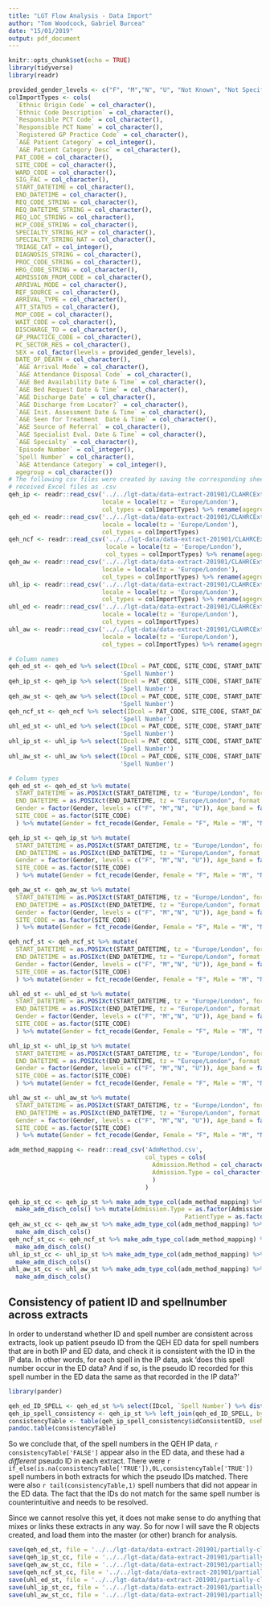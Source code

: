 ```yaml
---
title: "LGT Flow Analysis - Data Import"
author: "Tom Woodcock, Gabriel Burcea"
date: "15/01/2019"
output: pdf_document
---
```


```r
knitr::opts_chunk$set(echo = TRUE)
library(tidyverse)
library(readr)
```

```r
provided_gender_levels <- c("F", "M","N", "U", "Not Known", "Not Specified")
colImportTypes <- cols(
  `Ethnic Origin Code` = col_character(),
  `Ethnic Code Description` = col_character(),
  `Responsible PCT Code` = col_character(),
  `Responsible PCT Name` = col_character(),
  `Registered GP Practice Code` = col_character(),
  `A&E Patient Category` = col_integer(),
  `A&E Patient Category Desc` = col_character(),
  PAT_CODE = col_character(),
  SITE_CODE = col_character(),
  WARD_CODE = col_character(),
  SIG_FAC = col_character(),
  START_DATETIME = col_character(),
  END_DATETIME = col_character(),
  REQ_CODE_STRING = col_character(),
  REQ_DATETIME_STRING = col_character(),
  REQ_LOC_STRING = col_character(),
  HCP_CODE_STRING = col_character(),
  SPECIALTY_STRING_HCP = col_character(),
  SPECIALTY_STRING_NAT = col_character(),
  TRIAGE_CAT = col_integer(),
  DIAGNOSIS_STRING = col_character(),
  PROC_CODE_STRING = col_character(),
  HRG_CODE_STRING = col_character(),
  ADMISSION_FROM_CODE = col_character(),
  ARRIVAL_MODE = col_character(),
  REF_SOURCE = col_character(),
  ARRIVAL_TYPE = col_character(),
  ATT_STATUS = col_character(),
  MOP_CODE = col_character(),
  WAIT_CODE = col_character(),
  DISCHARGE_TO = col_character(),
  GP_PRACTICE_CODE = col_character(),
  PC_SECTOR_RES = col_character(),
  SEX = col_factor(levels = provided_gender_levels),
  DATE_OF_DEATH = col_character(),
  `A&E Arrival Mode` = col_character(),
  `A&E Attendance Disposal Code` = col_character(),
  `A&E Bed Availability Date & Time` = col_character(),
  `A&E Bed Request Date & Time` = col_character(),
  `A&E Discharge Date` = col_character(),
  `A&E Discharge from Locator?` = col_character(),
  `A&E Init. Assessment Date & Time` = col_character(),
  `A&E Seen for Treatment  Date & Time` = col_character(),
  `A&E Source of Referral` = col_character(),
  `A&E Specialist Eval. Date & Time` = col_character(),
  `A&E Specialty` = col_character(),
  `Episode Number` = col_integer(),
  `Spell Number` = col_character(),
  `A&E Attendance Category` = col_integer(),
  agegroup = col_character())
# The following csv files were created by saving the corresponding sheets of the
# received Excel files as .csv
qeh_ip <- readr::read_csv('../../lgt-data/data-extract-201901/CLAHRCExtractToSend_QEH_20190107_IP.csv',
                          locale = locale(tz = 'Europe/London'),
                          col_types = colImportTypes) %>% rename(agegroup = Column1)
qeh_ed <- readr::read_csv('../../lgt-data/data-extract-201901/CLAHRCExtractToSend_QEH_20190107_ED.csv',
                          locale = locale(tz = 'Europe/London'),
                          col_types = colImportTypes)
qeh_ncf <- readr::read_csv('../../lgt-data/data-extract-201901/CLAHRCExtractToSend_QEH_20190107_NCF.csv',
                           locale = locale(tz = 'Europe/London'),
                           col_types = colImportTypes) %>% rename(agegroup = Column1)
qeh_aw <- readr::read_csv('../../lgt-data/data-extract-201901/CLAHRCExtractToSend_QEH_20190107_AW.csv',
                          locale = locale(tz = 'Europe/London'),
                          col_types = colImportTypes) %>% rename(agegroup = Column1)
uhl_ip <- readr::read_csv('../../lgt-data/data-extract-201901/CLAHRCExtractToSend_UHL_20190104_IP.csv',
                          locale = locale(tz = 'Europe/London'),
                          col_types = colImportTypes) %>% rename(agegroup = Column1)
uhl_ed <- readr::read_csv('../../lgt-data/data-extract-201901/CLAHRCExtractToSend_UHL_20190104_ED.csv',
                          locale = locale(tz = 'Europe/London'),
                          col_types = colImportTypes)
uhl_aw <- readr::read_csv('../../lgt-data/data-extract-201901/CLAHRCExtractToSend_UHL_20190104_AW.csv',
                          locale = locale(tz = 'Europe/London'),
                          col_types = colImportTypes) %>% rename(agegroup = Column1)
```

```r
# Column names
qeh_ed_st <- qeh_ed %>% select(IDcol = PAT_CODE, SITE_CODE, START_DATETIME, END_DATETIME, WardCode = WARD_CODE, Gender = SEX, Age_band = agegroup, EpisodeNumber = 'Episode Number', ADMISSION_FROM_CODE,
                               'Spell Number')
qeh_ip_st <- qeh_ip %>% select(IDcol = PAT_CODE, SITE_CODE, START_DATETIME, END_DATETIME, WardCode = WARD_CODE, Gender = SEX, Age_band = agegroup, EpisodeNumber = 'Episode Number', ADMISSION_FROM_CODE,
                               'Spell Number')
qeh_aw_st <- qeh_aw %>% select(IDcol = PAT_CODE, SITE_CODE, START_DATETIME, END_DATETIME, WardCode = WARD_CODE, Gender = SEX, Age_band = agegroup, EpisodeNumber = 'Episode Number', ADMISSION_FROM_CODE,
                               'Spell Number')
qeh_ncf_st <- qeh_ncf %>% select(IDcol = PAT_CODE, SITE_CODE, START_DATETIME, END_DATETIME, WardCode = WARD_CODE, Gender = SEX, Age_band = agegroup, EpisodeNumber = 'Episode Number', ADMISSION_FROM_CODE,
                               'Spell Number')
uhl_ed_st <- uhl_ed %>% select(IDcol = PAT_CODE, SITE_CODE, START_DATETIME, END_DATETIME, WardCode = WARD_CODE, Gender = SEX, Age_band = agegroup, EpisodeNumber = 'Episode Number', ADMISSION_FROM_CODE,
                               'Spell Number')
uhl_ip_st <- uhl_ip %>% select(IDcol = PAT_CODE, SITE_CODE, START_DATETIME, END_DATETIME, WardCode = WARD_CODE, Gender = SEX, Age_band = agegroup, EpisodeNumber = 'Episode Number', ADMISSION_FROM_CODE,
                               'Spell Number')
uhl_aw_st <- uhl_aw %>% select(IDcol = PAT_CODE, SITE_CODE, START_DATETIME, END_DATETIME, WardCode = WARD_CODE, Gender = SEX, Age_band = agegroup, EpisodeNumber = 'Episode Number', ADMISSION_FROM_CODE,
                               'Spell Number')

# Column types
qeh_ed_st <- qeh_ed_st %>% mutate(
  START_DATETIME = as.POSIXct(START_DATETIME, tz = "Europe/London", format = '%d/%m/%Y %H:%M'),
  END_DATETIME = as.POSIXct(END_DATETIME, tz = "Europe/London", format = '%d/%m/%Y %H:%M'),
  Gender = factor(Gender, levels = c("F", "M","N", "U")), Age_band = factor(Age_band, levels = c("0", "1-4","5-9","10-14","15-19","20-24","25-29","30-34","35-39","40-44","45-49", "50-54","55-59","60-64","65-69","70-74","75-79","80-84", "85-89", "90-94", "95+")), WardCode = as.factor(WardCode),
  SITE_CODE = as.factor(SITE_CODE)
  ) %>% mutate(Gender = fct_recode(Gender, Female = "F", Male = "M", "Not Specified" = "N", "Not Specified" = "U"))

qeh_ip_st <- qeh_ip_st %>% mutate(
  START_DATETIME = as.POSIXct(START_DATETIME, tz = "Europe/London", format = '%Y-%m-%d %H:%M:%S'),
  END_DATETIME = as.POSIXct(END_DATETIME, tz = "Europe/London", format = '%Y-%m-%d %H:%M:%S'),
  Gender = factor(Gender, levels = c("F", "M","N", "U")), Age_band = factor(Age_band, levels = c("0", "1-4","5-9","10-14","15-19","20-24","25-29","30-34","35-39","40-44","45-49", "50-54","55-59","60-64","65-69","70-74","75-79","80-84", "85-89", "90-94", "95+")), WardCode = as.factor(WardCode),
  SITE_CODE = as.factor(SITE_CODE)
  ) %>% mutate(Gender = fct_recode(Gender, Female = "F", Male = "M", "Not Specified" = "N", "Not Specified" = "U"))

qeh_aw_st <- qeh_aw_st %>% mutate(
  START_DATETIME = as.POSIXct(START_DATETIME, tz = "Europe/London", format = '%d/%m/%Y %H:%M'),
  END_DATETIME = as.POSIXct(END_DATETIME, tz = "Europe/London", format = '%d/%m/%Y %H:%M'),
  Gender = factor(Gender, levels = c("F", "M","N", "U")), Age_band = factor(Age_band, levels = c("0", "1-4","5-9","10-14","15-19","20-24","25-29","30-34","35-39","40-44","45-49", "50-54","55-59","60-64","65-69","70-74","75-79","80-84", "85-89", "90-94", "95+")), WardCode = as.factor(WardCode),
  SITE_CODE = as.factor(SITE_CODE)
  ) %>% mutate(Gender = fct_recode(Gender, Female = "F", Male = "M", "Not Specified" = "N", "Not Specified" = "U"))

qeh_ncf_st <- qeh_ncf_st %>% mutate(
  START_DATETIME = as.POSIXct(START_DATETIME, tz = "Europe/London", format = '%d/%m/%Y %H:%M'),
  END_DATETIME = as.POSIXct(END_DATETIME, tz = "Europe/London", format = '%d/%m/%Y %H:%M'),
  Gender = factor(Gender, levels = c("F", "M","N", "U")), Age_band = factor(Age_band, levels = c("0", "1-4","5-9","10-14","15-19","20-24","25-29","30-34","35-39","40-44","45-49", "50-54","55-59","60-64","65-69","70-74","75-79","80-84", "85-89", "90-94", "95+")), WardCode = as.factor(WardCode),
  SITE_CODE = as.factor(SITE_CODE)
  ) %>% mutate(Gender = fct_recode(Gender, Female = "F", Male = "M", "Not Specified" = "N", "Not Specified" = "U"))

uhl_ed_st <- uhl_ed_st %>% mutate(
  START_DATETIME = as.POSIXct(START_DATETIME, tz = "Europe/London", format = '%d/%m/%Y %H:%M'),
  END_DATETIME = as.POSIXct(END_DATETIME, tz = "Europe/London", format = '%d/%m/%Y %H:%M'),
  Gender = factor(Gender, levels = c("F", "M","N", "U")), Age_band = factor(Age_band, levels = c("0", "1-4","5-9","10-14","15-19","20-24","25-29","30-34","35-39","40-44","45-49", "50-54","55-59","60-64","65-69","70-74","75-79","80-84", "85-89", "90-94", "95+")), WardCode = as.factor(WardCode),
  SITE_CODE = as.factor(SITE_CODE)
  ) %>% mutate(Gender = fct_recode(Gender, Female = "F", Male = "M", "Not Specified" = "N", "Not Specified" = "U"))

uhl_ip_st <- uhl_ip_st %>% mutate(
  START_DATETIME = as.POSIXct(START_DATETIME, tz = "Europe/London", format = '%Y-%m-%d %H:%M:%S'),
  END_DATETIME = as.POSIXct(END_DATETIME, tz = "Europe/London", format = '%Y-%m-%d %H:%M:%S'),
  Gender = factor(Gender, levels = c("F", "M","N", "U")), Age_band = factor(Age_band, levels = c("0", "1-4","5-9","10-14","15-19","20-24","25-29","30-34","35-39","40-44","45-49", "50-54","55-59","60-64","65-69","70-74","75-79","80-84", "85-89", "90-94", "95+")), WardCode = as.factor(WardCode),
  SITE_CODE = as.factor(SITE_CODE)
  ) %>% mutate(Gender = fct_recode(Gender, Female = "F", Male = "M", "Not Specified" = "N", "Not Specified" = "U"))

uhl_aw_st <- uhl_aw_st %>% mutate(
  START_DATETIME = as.POSIXct(START_DATETIME, tz = "Europe/London", format = '%d/%m/%Y %H:%M'),
  END_DATETIME = as.POSIXct(END_DATETIME, tz = "Europe/London", format = '%d/%m/%Y %H:%M'),
  Gender = factor(Gender, levels = c("F", "M","N", "U")), Age_band = factor(Age_band, levels = c("0", "1-4","5-9","10-14","15-19","20-24","25-29","30-34","35-39","40-44","45-49", "50-54","55-59","60-64","65-69","70-74","75-79","80-84", "85-89", "90-94", "95+")), WardCode = as.factor(WardCode),
  SITE_CODE = as.factor(SITE_CODE)
  ) %>% mutate(Gender = fct_recode(Gender, Female = "F", Male = "M", "Not Specified" = "N", "Not Specified" = "U"))


```

```r
adm_method_mapping <- readr::read_csv('AdmMethod.csv',
                                      col_types = cols(
                                        Admission.Method = col_character(),
                                        Admission.Type = col_character()
                                        )
                                      )

qeh_ip_st_cc <- qeh_ip_st %>% make_adm_type_col(adm_method_mapping) %>%
  make_adm_disch_cols() %>% mutate(Admission.Type = as.factor(Admission.Type),
                                                 PatientType = as.factor(PatientType))
qeh_aw_st_cc <- qeh_aw_st %>% make_adm_type_col(adm_method_mapping) %>%
  make_adm_disch_cols()
qeh_ncf_st_cc <- qeh_ncf_st %>% make_adm_type_col(adm_method_mapping) %>%
  make_adm_disch_cols()
uhl_ip_st_cc <- uhl_ip_st %>% make_adm_type_col(adm_method_mapping) %>%
  make_adm_disch_cols()
uhl_aw_st_cc <- uhl_aw_st %>% make_adm_type_col(adm_method_mapping) %>%
  make_adm_disch_cols()
```

## Consistency of patient ID and spellnumber across extracts

In order to understand whether ID and spell number are consistent across extracts, look up patient pseudo ID from the QEH ED data for spell numbers that are in both IP and ED data, and check it is consistent with the ID in the IP data. In other words, for each spell in the IP data, ask 'does this spell number occur in the ED data? And if so, is the pseudo ID recorded for this spell number in the ED data the same as that recorded in the IP data?' 

```r
library(pander)

qeh_ed_ID_SPELL <- qeh_ed_st %>% select(IDcol, `Spell Number`) %>% distinct(`Spell Number`, .keep_all = TRUE)
qeh_ip_spell_consistency <- qeh_ip_st %>% left_join(qeh_ed_ID_SPELL, by = c('Spell Number' = 'Spell Number')) %>% mutate(idConsistentED = IDcol.x == IDcol.y) %>% distinct(`Spell Number`, .keep_all = TRUE)
consistencyTable <- table(qeh_ip_spell_consistency$idConsistentED, useNA = 'always')
pandoc.table(consistencyTable)
```
So we conclude that, of the spell numbers in the QEH IP data, `r consistencyTable['FALSE']` appear also in the ED data, and these had a *different* pseudo ID in each extract. There were `r if_else(is.na(consistencyTable['TRUE']),0L,consistencyTable['TRUE'])` spell numbers in both extracts for which the pseudo IDs matched. There were also `r tail(consistencyTable,1)` spell numbers that did not appear in the ED data. The fact that the IDs do not match for the same spell number is counterintuitive and needs to be resolved.

Since we cannot resolve this yet, it does not make sense to do anything that mixes or links these extracts in any way. So for now I will save the R objects created, and load them into the master (or other) branch for analysis.

```r
save(qeh_ed_st, file = '../../lgt-data/data-extract-201901/partially-cleaned-data/qeh_ed_st.rda')
save(qeh_ip_st_cc, file = '../../lgt-data/data-extract-201901/partially-cleaned-data/qeh_ip_st_cc.rda')
save(qeh_aw_st_cc, file = '../../lgt-data/data-extract-201901/partially-cleaned-data/qeh_aw_st_cc.rda')
save(qeh_ncf_st_cc, file = '../../lgt-data/data-extract-201901/partially-cleaned-data/qeh_ncf_st_cc.rda')
save(uhl_ed_st, file = '../../lgt-data/data-extract-201901/partially-cleaned-data/uhl_ed_st.rda')
save(uhl_ip_st_cc, file = '../../lgt-data/data-extract-201901/partially-cleaned-data/uhl_ip_st_cc.rda')
save(uhl_aw_st_cc, file = '../../lgt-data/data-extract-201901/partially-cleaned-data/uhl_aw_st_cc.rda')
```
